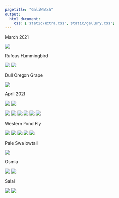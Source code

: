 ```yaml
---
pagetitle: "GaliWatch"
output:
  html_document:
    css: ['static/extra.css','static/gallery.css']
---
```


<div class="photorow">
<div class="photocolumn">
  <p>March 2021</p>
  <img src="gallery/a.jpg">
  <p> Rufous Hummingbird</p>
  <img src="gallery/b.jpg">
  <img src="gallery/c.jpg">
  <p> Dull Oregon Grape</p>
  <img src="gallery/n.jpg">
  <p>April 2021</p>
  <img src="gallery/Hoverfly.gif">
  <img src="gallery/t.jpg">
</div>
<div class="photocolumn">
  <img src="gallery/NNdemo.gif">
  <img src="gallery/e.jpg">
  <img src="gallery/f.jpg">
  <img src="gallery/g.jpg">
  <img src="gallery/p.jpg">
  <img src="gallery/u.jpg">
  <p> Western Pond Fly</p>
</div>
<div class="photocolumn">
  <img src="gallery/h.jpg">
  <img src="gallery/i.jpg">
  <img src="gallery/j.jpg">
  <img src="gallery/o.jpg">
  <img src="gallery/r.jpg">
  <p> Pale Swallowtail</p>
  <img src="gallery/v.jpg">
  <p> Osmia</p>
</div>
<div class="photocolumn">
  <img src="gallery/k.jpg">
  <img src="gallery/l.jpg">
  <p> Salal</p>
  <img src="gallery/m.jpg">
  <img src="gallery/q.jpg">
</div>
</div>